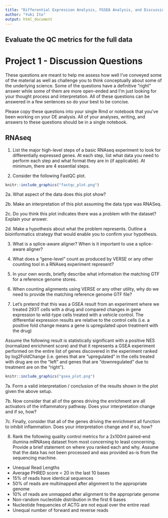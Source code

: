 ```yaml
---
title: "Differential Expression Analysis, FGSEA Analysis, and Discussion Questions"
author: "Yuki Ito"
output: html_document
---
```



## Evaluate the QC metrics for the full data



# Project 1 - Discussion Questions
These questions are meant to help me assess how well I’ve conveyed some of the
material as well as challenge you to think conceptually about some of the
underlying science. Some of the questions have a definitive "right" answer while
some of them are more open-ended and I'm just looking for your thought process
and interpretation. All of these questions can be answered in a few sentences so
do your best to be concise.

Please copy these questions into your single Rmd or notebook that you've been 
working on your DE analysis. All of your analyses, writing, and answers to these
questions should be in a single notebook. 


## RNAseq

1. List the major high-level steps of a basic RNAseq experiment to look for
differentially expressed genes. At each step, list what data you need to perform
each step and what format they are in (if applicable). At minimum, there are 4
essential steps.







2. Consider the following FastQC plot.

```r
knitr::include_graphics("fastqc_plot.png")
```


2a. What aspect of the data does this plot show?







2b. Make an interpretation of this plot assuming the data type was RNASeq.







2c. Do you think this plot indicates there was a problem with the dataset?
Explain your answer.






2d. Make a hypothesis about what the problem represents. Outline a bioinformatics
strategy that would enable you to confirm your hypothesis. 






3. What is a splice-aware aligner? When is it important to use a splice-aware
aligner?







4. What does a “gene-level” count as produced by VERSE or any other counting
tool in a RNAseq experiment represent?






5. In your own words, briefly describe what information the matching GTF for a
reference genome stores.






6. When counting alignments using VERSE or any other utility, why do we need to
provide the matching reference genome GTF file?







7. Let’s pretend that this was a GSEA result from an experiment where we treated
293T cells with a drug and compared changes in gene expression to wild-type
cells treated with a vehicle control. The differential expression results are
relative to the control cells (i.e. a positive fold change means a gene is
upregulated upon treatment with the drug)

Assume the following result is statistically significant with a positive NES
(normalized enrichment score) and that it represents a GSEA experiment performed
on the entire list of genes discovered in the experiment ranked by
log2FoldChange (i.e. genes that are “upregulated” in the cells treated with drug
are on the “left” and genes that are “downregulated” due to treatment are on the
“right”).

```r
knitr::include_graphics("gsea_plot.png")
```


7a. Form a valid interpretation / conclusion of the results shown in the plot
given the above setup.





7b. Now consider that all of the genes driving the enrichment are all activators
of the inflammatory pathway. Does your interpretation change and if so, how?





7c. Finally, consider that all of the genes driving the enrichment all function
to inhibit inflammation. Does your interpretation change and if so, how?






8. Rank the following quality control metrics for a 2x100nt paired-end illumina 
mRNAseq dataset from most concerning to least concerning. Provide a brief
statement on where you ranked each and why. Assume that the data has not been
processed and was provided as-is from the sequencing machine. 

- Unequal Read Lengths
- Average PHRED score < 20 in the last 10 bases
- 15% of reads have identical sequences
- 50% of reads are multimapped after alignment to the appropriate genome
- 10% of reads are unmapped after alignment to the appropriate genome
- Non-random nucleotide distribution in the first 6 bases
- Nucleotide frequencies of ACTG are not equal over the entire read
- Unequal number of forward and reverse reads